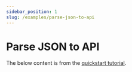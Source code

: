 ```yaml
---
sidebar_position: 1
slug: /examples/parse-json-to-api
---
```



# Parse JSON to API

The below content is from the [quickstart tutorial](/docs/tutorial/command-to-api).

<Tutorial/>

